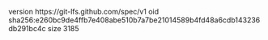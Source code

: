 version https://git-lfs.github.com/spec/v1
oid sha256:e260bc9de4ffb7e408abe510b7a7be21014589b4fd48a6cdb143236db291bc4c
size 3185
